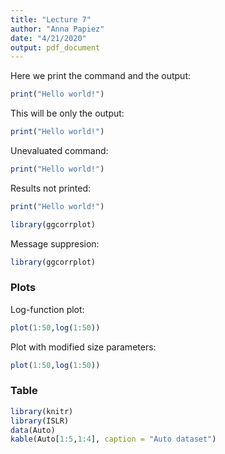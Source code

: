```yaml
---
title: "Lecture 7"
author: "Anna Papiez"
date: "4/21/2020"
output: pdf_document
---
```


Here we print the command and the output:
```r
print("Hello world!")
```

This will be only the output:
```r
print("Hello world!")
```

Unevaluated command:
```r
print("Hello world!")
```

<!-- *** -->

Results not printed:
```r
print("Hello world!")
```

```r
library(ggcorrplot)
```

Message suppresion:
```r
library(ggcorrplot)
```

\pagebreak


### Plots

Log-function plot:

```r
plot(1:50,log(1:50))
```


<!-- *** -->

Plot with modified size parameters:

```r
plot(1:50,log(1:50))
```

### Table

```r
library(knitr)
library(ISLR)
data(Auto)
kable(Auto[1:5,1:4], caption = "Auto dataset")
```
